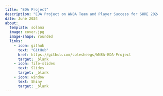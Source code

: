 ```yaml
---
title: "EDA Project"
description: "EDA Project on WNBA Team and Player Success for SURE 2024 at CMU"
date: June 2024
about: 
  template: solana
  image: cover.jpg
  image-shape: rounded
  links: 
    - icon: github
      text: "GitHub"
      href: https://github.com/colesheegs/WNBA-EDA-Project
      target: _blank
    - icon: file-slides
      text: Slides
      target: _blank
    - icon: window
      text: Shiny
      target: _blank
---
```

